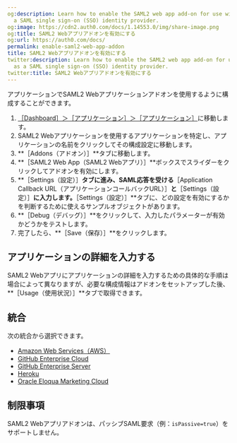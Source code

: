 ```yaml
---
og:description: Learn how to enable the SAML2 web app add-on for use with Auth0 as
  a SAML single sign-on (SSO) identity provider.
og:image: https://cdn2.auth0.com/docs/1.14553.0/img/share-image.png
og:title: SAML2 Webアプリアドオンを有効にする
og:url: https://auth0.com/docs/
permalink: enable-saml2-web-app-addon
title: SAML2 Webアプリアドオンを有効にする
twitter:description: Learn how to enable the SAML2 web app add-on for use with Auth0
  as a SAML single sign-on (SSO) identity provider.
twitter:title: SAML2 Webアプリアドオンを有効にする
---
```


アプリケーションでSAML2 Webアプリケーションアドオンを使用するように構成することができます。

1. [［Dashboard］＞［アプリケーション］＞［アプリケーション］](%24%7Bmanage_url%7D/#/applications)に移動します。
2. SAML2 Webアプリケーションを使用するアプリケーションを特定し、アプリケーションの名前をクリックしてその構成設定に移動します。
3. **［Addons（アドオン）］**タブに移動します。
4. **［SAML2 Web App（SAML2 Webアプリ）］**ボックスでスライダーをクリックしてアドオンを有効にします。
5. **［Settings（設定）］**タブに進み、SAML応答を受ける**［Application Callback URL（アプリケーションコールバックURL）］**と**［Settings（設定）］**に入力します。**［Settings（設定）］**タブに、どの設定を有効にするかを判断するために使えるサンプルオブジェクトがあります。
6. **［Debug（デバッグ）］**をクリックして、入力したパラメーターが有効かどうかをテストします。
7. 完了したら、**［Save（保存）］**をクリックします。

## アプリケーションの詳細を入力する

SAML2 Webアプリにアプリケーションの詳細を入力するための具体的な手順は場合によって異なりますが、必要な構成情報はアドオンをセットアップした後、**［Usage（使用状況）］**タブで取得できます。

## 統合

次の統合から選択できます。

* [Amazon Web Services（AWS）](/saml-configuration/configure-auth0-saml-identity-provider/configure-saml2-web-app-addon-for-aws)
* [GitHub Enterprise Cloud](/saml-configuration/configure-auth0-saml-identity-provider/configure-saml2-web-app-addon-for-github-enterprise-cloud)
* [GitHub Enterprise Server](/saml-configuration/configure-auth0-saml-identity-provider/configure-saml2-web-app-addon-for-github-enterprise-server)
* [Heroku](/saml-configuration/configure-auth0-saml-identity-provider/configure-saml2-web-app-addon-for-heroku)
* [Oracle Eloqua Marketing Cloud](/saml-configuration/configure-auth0-saml-identity-provider/configure-saml2-addon-eloqua)

## 制限事項

SAML2 Webアプリアドオンは、パッシブSAML要求（例：`isPassive=true`）をサポートしません。